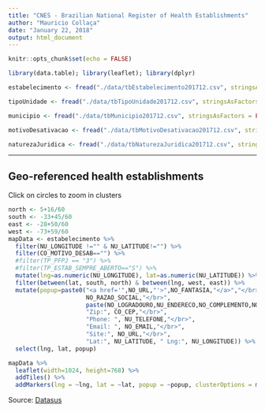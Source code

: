 ```yaml
---
title: "CNES - Brazilian National Register of Health Establishments"
author: "Mauricio Collaça"
date: "January 22, 2018"
output: html_document
---
```


```r
knitr::opts_chunk$set(echo = FALSE)
```

```r
library(data.table); library(leaflet); library(dplyr)
```
```r
estabelecimento <- fread("./data/tbEstabelecimento201712.csv", stringsAsFactors = FALSE, data.table=FALSE, verbose = FALSE, showProgress = FALSE)
```

<!-- TP_PFPJ (1-FISICA, 3-JURIDICA) -->
<!-- NIVEL_DEP (1-INDIVIDUAL, 3-MANTIDO) -->
<!-- NO_RAZAO_SOCIAL -->
<!-- NO_FANTASIA -->
<!-- NO_LOGRADOURO -->
<!-- NU_ENDERECO -->
<!-- NO_COMPLEMENTO -->
<!-- NO_BAIRRO -->
<!-- CO_CEP -->
<!-- NU_TELEFONE -->
<!-- NO_EMAIL -->
<!-- NU_CPF -->
<!-- NU_CNPJ -->
<!-- DT_EXPEDICAO -->
<!-- TP_ORGAO_EXPEDIDOR (1-SES, 2-SMS) -->
<!-- DT_VAL_LIC_SANI -->
<!-- TP_UNIDADE (TB_TIPO_UNIDADE) -->
<!-- CO_ESTADO_GESTOR -->
<!-- CO_MUNICIPIO_GESTOR (TB_MUNICIPIO) -->
<!-- DT_ATUALIZACAO -->
<!-- CO_CPFDIRETORCLN -->
<!-- REG_DIRETORCLN -->
<!-- ST_ADESAO_ FILANTROP (1-SIM, 2-NAO) -->
<!-- CO_MOTIVO_DESAB (TB_MOTIVO_DESATIVACAO) -->
<!-- NO_URL -->
<!-- NU_LATITUDE -->
<!-- NU_LONGITUDE -->
<!-- DT_ATU_GEO -->
<!-- CO_NATUREZA_JUR (TB_NATUREZA_JURIDICA) -->
<!-- TP_ESTAB_SEMPRE_ABERTO (S-SIM, N-NAO) -->
<!-- ST_GERACREDITO_GERENTE_SGIF (S-SIM, N-NAO) -->
<!-- TP_GESTAO (M-MUNICIPAL, E-ESTADUAL, D-DUPLA, S-SEM GESTAO) -->

```r
tipoUnidade <- fread("./data/tbTipoUnidade201712.csv", stringsAsFactors = FALSE, data.table=FALSE)
```

```r
municipio <- fread("./data/tbMunicipio201712.csv", stringsAsFactors = FALSE, data.table=FALSE)
```

```r
motivoDesativacao <- fread("./data/tbMotivoDesativacao201712.csv", stringsAsFactors = FALSE, data.table=FALSE)
```

```r
naturezaJuridica <- fread("./data/tbNaturezaJuridica201712.csv", stringsAsFactors = FALSE, data.table=FALSE)
```

---

## Geo-referenced health establishments

Click on circles to zoom in clusters

```r
north <- 5+16/60
south <- -33+45/60
east <- -28+50/60
west <- -73+59/60
mapData <- estabelecimento %>%
  filter(NU_LONGITUDE !="" & NU_LATITUDE!="") %>%
  filter(CO_MOTIVO_DESAB=="") %>%
  #filter(TP_PFPJ == "3") %>%
  #filter(TP_ESTAB_SEMPRE_ABERTO=="S") %>%
  mutate(lng=as.numeric(NU_LONGITUDE), lat=as.numeric(NU_LATITUDE)) %>%
  filter(between(lat, south, north) & between(lng, west, east)) %>%
  mutate(popup=paste0("<a href='",NO_URL,"'>",NO_FANTASIA,"</a>","</br>",
                      NO_RAZAO_SOCIAL,"</br>",
                      paste(NO_LOGRADOURO,NU_ENDERECO,NO_COMPLEMENTO,NO_BAIRRO), "</br>",
                      "Zip:", CO_CEP,"</br>",
                      "Phone: ", NU_TELEFONE,"</br>",
                      "Email: ", NO_EMAIL,"</br>",
                      "Site:", NO_URL,"</br>",
                      "Lat:", NU_LATITUDE, " Lng:", NU_LONGITUDE)) %>%
  select(lng, lat, popup)
```

```r
mapData %>%
  leaflet(width=1024, height=768) %>%
  addTiles() %>%
  addMarkers(lng = ~lng, lat = ~lat, popup = ~popup, clusterOptions = markerClusterOptions())
```

Source: [Datasus](http://cnes.datasus.gov.br/)